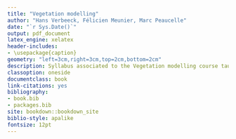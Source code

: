 ```yaml
--- 
title: "Vegetation modelling"
author: "Hans Verbeeck, Félicien Meunier, Marc Peaucelle"
date: "`r Sys.Date()`"
output: pdf_document
latex_engine: xelatex
header-includes:
- \usepackage{caption}
geometry: "left=3cm,right=3cm,top=2cm,bottom=2cm"
description: Syllabus associated to the Vegetation modelling course taught at Ghent University
classoption: oneside
documentclass: book
link-citations: yes
bibliography:
- book.bib
- packages.bib
site: bookdown::bookdown_site
biblio-style: apalike
fontsize: 12pt
---
```



